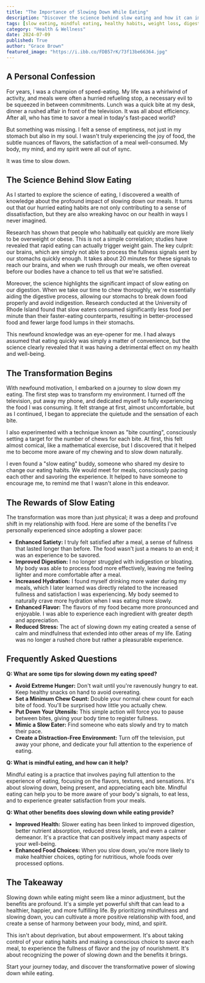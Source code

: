 ```yaml
---
title: "The Importance of Slowing Down While Eating"
description: "Discover the science behind slow eating and how it can improve your digestion, enhance satiety, and reduce stress. Learn practical tips and strategies for slowing down your meals and cultivating a mindful approach to food."
tags: [slow eating, mindful eating, healthy habits, weight loss, digestion, satiety, stress management, nutrition, well-being, lifestyle]
category: "Health & Wellness"
date: 2024-07-09
published: True
author: "Grace Brown"
featured_image: "https://i.ibb.co/FDB57rK/73f13be66364.jpg"
---
```



## A Personal Confession

For years, I was a champion of speed-eating.  My life was a whirlwind of activity, and meals were often a hurried refueling stop, a necessary evil to be squeezed in between commitments.  Lunch was a quick bite at my desk, dinner a rushed affair in front of the television.  It was all about efficiency.  After all, who has time to savor a meal in today's fast-paced world?

But something was missing. I felt a sense of emptiness, not just in my stomach but also in my soul. I wasn't truly experiencing the joy of food, the subtle nuances of flavors, the satisfaction of a meal well-consumed. My body, my mind, and my spirit were all out of sync.  

It was time to slow down.

## The Science Behind Slow Eating

As I started to explore the science of eating, I discovered a wealth of knowledge about the profound impact of slowing down our meals.  It turns out that our hurried eating habits are not only contributing to a sense of dissatisfaction, but they are also wreaking havoc on our health in ways I never imagined.

Research has shown that people who habitually eat quickly are more likely to be overweight or obese.  This is not a simple correlation; studies have revealed that rapid eating can actually trigger weight gain.  The key culprit:  our brains, which are simply not able to process the fullness signals sent by our stomachs quickly enough.  It takes about 20 minutes for these signals to reach our brains, and when we rush through our meals, we often overeat before our bodies have a chance to tell us that we're satisfied.

Moreover, the science highlights the significant impact of slow eating on our digestion.  When we take our time to chew thoroughly, we're essentially aiding the digestive process, allowing our stomachs to break down food properly and avoid indigestion.  Research conducted at the University of Rhode Island found that slow eaters consumed significantly less food per minute than their faster-eating counterparts, resulting in better-processed food and fewer large food lumps in their stomachs.  

This newfound knowledge was an eye-opener for me.  I had always assumed that eating quickly was simply a matter of convenience, but the science clearly revealed that it was having a detrimental effect on my health and well-being.  

## The Transformation Begins

With newfound motivation, I embarked on a journey to slow down my eating.  The first step was to transform my environment.  I turned off the television, put away my phone, and dedicated myself to fully experiencing the food I was consuming.  It felt strange at first, almost uncomfortable, but as I continued, I began to appreciate the quietude and the sensation of each bite. 

I also experimented with a technique known as "bite counting", consciously setting a target for the number of chews for each bite.  At first, this felt almost comical, like a mathematical exercise, but I discovered that it helped me to become more aware of my chewing and to slow down naturally.

I even found a "slow eating" buddy, someone who shared my desire to change our eating habits. We would meet for meals, consciously pacing each other and savoring the experience.  It helped to have someone to encourage me, to remind me that I wasn't alone in this endeavor.

## The Rewards of Slow Eating

The transformation was more than just physical; it was a deep and profound shift in my relationship with food.  Here are some of the benefits I've personally experienced since adopting a slower pace:

* **Enhanced Satiety:**  I truly felt satisfied after a meal, a sense of fullness that lasted longer than before.  The food wasn't just a means to an end; it was an experience to be savored.
* **Improved Digestion:**  I no longer struggled with indigestion or bloating. My body was able to process food more effectively, leaving me feeling lighter and more comfortable after a meal. 
* **Increased Hydration:**  I found myself drinking more water during my meals, which I later learned was directly related to the increased fullness and satisfaction I was experiencing.  My body seemed to naturally crave more hydration when I was eating more slowly.
* **Enhanced Flavor:**  The flavors of my food became more pronounced and enjoyable.  I was able to experience each ingredient with greater depth and appreciation.
* **Reduced Stress:**  The act of slowing down my eating created a sense of calm and mindfulness that extended into other areas of my life.  Eating was no longer a rushed chore but rather a pleasurable experience. 

## Frequently Asked Questions

**Q: What are some tips for slowing down my eating speed?**

* **Avoid Extreme Hunger:**  Don't wait until you're ravenously hungry to eat.  Keep healthy snacks on hand to avoid overeating.
* **Set a Minimum Chew Count:**  Double your normal chew count for each bite of food. You'll be surprised how little you actually chew.
* **Put Down Your Utensils:**  This simple action will force you to pause between bites, giving your body time to register fullness.
* **Mimic a Slow Eater:**  Find someone who eats slowly and try to match their pace.
* **Create a Distraction-Free Environment:** Turn off the television, put away your phone, and dedicate your full attention to the experience of eating.

**Q: What is mindful eating, and how can it help?**

Mindful eating is a practice that involves paying full attention to the experience of eating, focusing on the flavors, textures, and sensations. It's about slowing down, being present, and appreciating each bite. Mindful eating can help you to be more aware of your body's signals, to eat less, and to experience greater satisfaction from your meals.

**Q: What other benefits does slowing down while eating provide?**

* **Improved Health:** Slower eating has been linked to improved digestion, better nutrient absorption, reduced stress levels, and even a calmer demeanor.  It's a practice that can positively impact many aspects of your well-being.
* **Enhanced Food Choices:** When you slow down, you're more likely to make healthier choices, opting for nutritious, whole foods over processed options.

## The Takeaway

Slowing down while eating might seem like a minor adjustment, but the benefits are profound.  It's a simple yet powerful shift that can lead to a healthier, happier, and more fulfilling life.  By prioritizing mindfulness and slowing down, you can cultivate a more positive relationship with food,  and create a sense of harmony between your body, mind, and spirit.

This isn't about deprivation, but about empowerment.  It's about taking control of your eating habits and making a conscious choice to savor each meal, to experience the fullness of flavor and the joy of nourishment.  It's about recognizing the power of slowing down and the benefits it brings.  

Start your journey today, and discover the transformative power of slowing down while eating.
